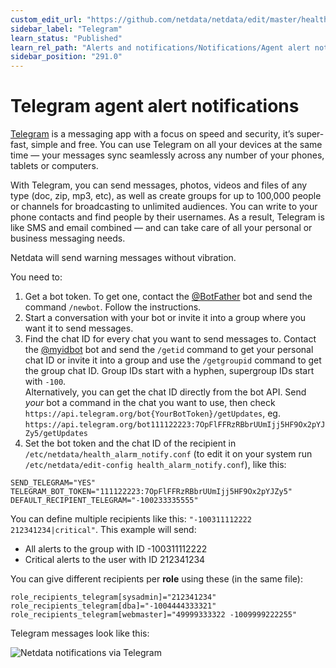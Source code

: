 ```yaml
---
custom_edit_url: "https://github.com/netdata/netdata/edit/master/health/notifications/telegram/README.md"
sidebar_label: "Telegram"
learn_status: "Published"
learn_rel_path: "Alerts and notifications/Notifications/Agent alert notifications"
sidebar_position: "291.0"
---
```



# Telegram agent alert notifications

[Telegram](https://telegram.org/) is a messaging app with a focus on speed and security, it’s super-fast, simple and free. You can use Telegram on all your devices at the same time — your messages sync seamlessly across any number of your phones, tablets or computers.

With Telegram, you can send messages, photos, videos and files of any type (doc, zip, mp3, etc), as well as create groups for up to 100,000 people or channels for broadcasting to unlimited audiences. You can write to your phone contacts and find people by their usernames. As a result, Telegram is like SMS and email combined — and can take care of all your personal or business messaging needs.

Netdata will send warning messages without vibration.

You need to:

1.  Get a bot token. To get one, contact the [@BotFather](https://t.me/BotFather) bot and send the command `/newbot`. Follow the instructions.
2.  Start a conversation with your bot or invite it into a group where you want it to send messages.
3.  Find the chat ID for every chat you want to send messages to. Contact the [@myidbot](https://t.me/myidbot) bot and send the `/getid` command to get your personal chat ID or invite it into a group and use the `/getgroupid` command to get the group chat ID. Group IDs start with a hyphen, supergroup IDs start with `-100`.  
    Alternatively, you can get the chat ID directly from the bot API. Send *your* bot a command in the chat you want to use, then check `https://api.telegram.org/bot{YourBotToken}/getUpdates`, eg.  `https://api.telegram.org/bot111122223:7OpFlFFRzRBbrUUmIjj5HF9Ox2pYJZy5/getUpdates`
4.  Set the bot token and the chat ID of the recipient in `/etc/netdata/health_alarm_notify.conf` (to edit it on your system run `/etc/netdata/edit-config health_alarm_notify.conf`), like this:
```
SEND_TELEGRAM="YES"
TELEGRAM_BOT_TOKEN="111122223:7OpFlFFRzRBbrUUmIjj5HF9Ox2pYJZy5"
DEFAULT_RECIPIENT_TELEGRAM="-100233335555"
```

You can define multiple recipients like this: `"-100311112222 212341234|critical"`.
This example will send:

-   All alerts to the group with ID -100311112222
-   Critical alerts to the user with ID 212341234

You can give different recipients per **role** using these (in the same file):

```
role_recipients_telegram[sysadmin]="212341234"
role_recipients_telegram[dba]="-1004444333321"
role_recipients_telegram[webmaster]="49999333322 -1009999222255"
```

Telegram messages look like this:

![Netdata notifications via Telegram](https://user-images.githubusercontent.com/1153921/66612223-f07dfb80-eb75-11e9-976f-5734ffd93ecd.png)


